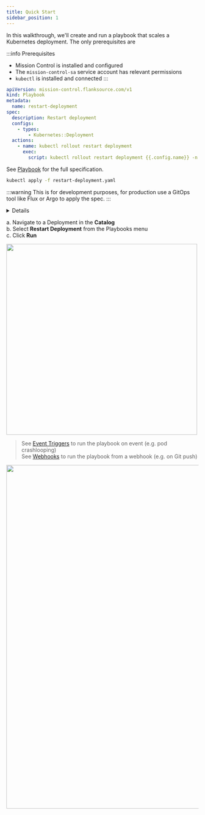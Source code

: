 ```yaml
---
title: Quick Start
sidebar_position: 1
---
```



In this walkthrough, we'll create and run a playbook that scales a Kubernetes deployment.
The only prerequisites are

:::info Prerequisites
- Mission Control is installed and configured
- The `mission-control-sa` service account has relevant permissions
- `kubectl` is installed and connected
:::
<Step step={1} name="Create a playbook spec">

```yaml title="restart-deployment.yaml"
apiVersion: mission-control.flanksource.com/v1
kind: Playbook
metadata:
  name: restart-deployment
spec:
  description: Restart deployment
  configs:
    - types:
        - Kubernetes::Deployment
  actions:
    - name: kubectl rollout restart deployment
      exec:
        script: kubectl rollout restart deployment {{.config.name}} -n {{.config.tags.namespace}}
```

See [Playbook](/reference/playbooks) for the full specification.


</Step>
<Step step={2} name="Apply the playbook">

```bash
kubectl apply -f restart-deployment.yaml
```

:::warning
This is for development purposes, for production use a GitOps tool like Flux or Argo to apply the spec.
:::

<details summary="Add playbook from UI">
<div className='white'>

a. Navigate to the **Playbooks** page <br/>
b. Click on the <Plus color="#005be2" height={25} width={25}/> icon to add a new playbook <br/>
c. Add the `spec` from the YAML file above <br/>

<img src= "/img/playbook-create.png" width="500px"/>


</div>
</details>

</Step>
<Step step={3} name="Run the playbook">


a. Navigate to a Deployment in the **Catalog** <br/>
b. Select **Restart Deployment** from the Playbooks menu<br/>
c. Click **Run**<br/>

<img src="/img/restart-deployment.png" width="500px"/>

> See [Event Triggers](/playbooks/events) to run the playbook on event (e.g. pod crashlooping) <br/>
> See [Webhooks](/playbooks/webhooks) to run the playbook from a webhook (e.g. on Git push)




</Step>
<Step step={4} name="See the Results">

<img src="/img/restart-deployment-run.png" width="900px"/>


</Step>
